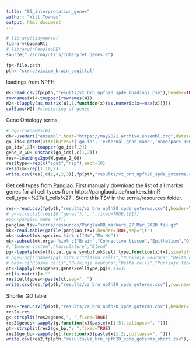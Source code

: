 ```yaml
---
title: "05_interpretation_genes"
author: "Will Townes"
output: html_document
---
```


```r
# library(tidyverse)
library(biomaRt)
# library(rPanglaoDB)
source("./scrna/utils/interpret_genes.R")

fp<-file.path
pth<-"scrna/visium_brain_sagittal"
```
loadings from NPFH
```r
W<-read.csv(fp(pth,"results/vz_brn_npfh20_spde_loadings.csv"),header=TRUE,row.names=1)
rownames(W)<-toupper(rownames(W))
W2<-t(apply(as.matrix(W),1,function(x){as.numeric(x==max(x))}))
colSums(W2) #clustering of genes
```
Gene Ontology terms. 
```r
# bg<-rownames(W)
db<-useMart("ensembl",host="https://may2021.archive.ensembl.org",dataset='mmusculus_gene_ensembl')
go_ids<-getBM(attributes=c('go_id', 'external_gene_name','namespace_1003'), filters='external_gene_name', values=rownames(W), mart=db)
go_ids[,2]<-toupper(go_ids[,2])
gene_2_GO<-unstack(go_ids[,c(1,2)])
res<-loadings2go(W,gene_2_GO)
res$type<-rep(c("spat","nsp"),each=10)
res$dim<-rep(1:10,2)
write.csv(res[,c(1,4,2,3)],fp(pth,"results/vz_brn_npfh20_spde_goterms.csv"),row.names=FALSE)
```
Get cell types from [Panglao](https://panglaodb.se). First manually download the list of all marker genes for all cell types from https://panglaodb.se/markers.html?cell_type=%27all_cells%27 . Store this TSV in the scrna/resources folder.
```r
res<-read.csv(fp(pth,"results/vz_brn_npfh20_spde_goterms.csv"),header=TRUE)
# g<-strsplit(res[10,"genes"],", ",fixed=TRUE)[[1]]
#pg<-panglao_make_ref()
panglao_tsv="scrna/resources/PanglaoDB_markers_27_Mar_2020.tsv.gz"
mk<-read.table(gzfile(panglao_tsv),header=TRUE,sep="\t")
mk<-subset(mk,species %in% c("Mm","Mm Hs"))
mk<-subset(mk,organ %in% c("Brain","Connective tissue","Epithelium","Olfactory system"))
#,"Immune system","Vasculature","Blood"
pg<-tapply(mk$official.gene.symbol,mk$cell.type,function(x){x},simplify=FALSE)
# pg2<-pg[!(names(pg) %in% c("Plasma cells","Purkinje neurons","Delta cells",
# bad<-c("Plasma cells","Purkinje neurons","Delta cells","Purkinje fiber cells","Erythroid-like and erythroid precurser cells")
ct<-lapply(res$genes,genes2celltype,pg)#,ss=3)
ct[is.na(ct)]<-""
res$celltypes<-paste(ct,sep=", ")
write.csv(res,fp(pth,"results/vz_brn_npfh20_spde_goterms.csv"),row.names=FALSE)
```
Shorter GO table
```r
res<-read.csv(fp(pth,"results/vz_brn_npfh20_spde_goterms.csv"),header=TRUE)
res2<-res
g<-strsplit(res2$genes,", ",fixed=TRUE)
res2$genes<-sapply(g,function(x){paste(x[1:5],collapse=", ")})
gt<-strsplit(res2$go_bp,"; ",fixed=TRUE)
res2$go_bp<-sapply(gt,function(x){paste(x[1:2],collapse=", ")})
write.csv(res2,fp(pth,"results/vz_brn_npfh20_spde_goterms_short.csv"),row.names=FALSE)
```
